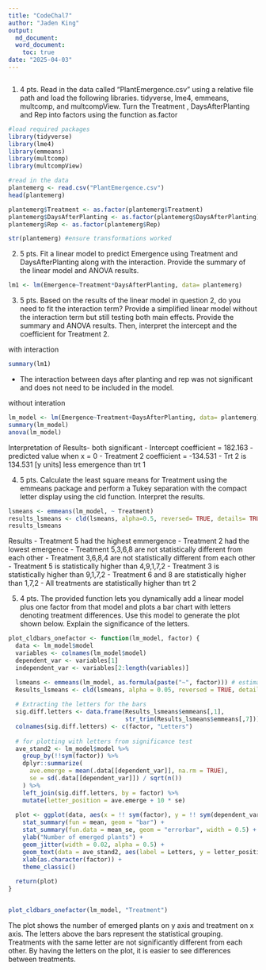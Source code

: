 ```yaml
---
title: "CodeChal7"
author: "Jaden King"
output: 
  md_document: 
  word_document: 
    toc: true
date: "2025-04-03"
---
```


```r

```

1.	4 pts. Read in the data called “PlantEmergence.csv” using a relative file path and load the following libraries. tidyverse, lme4, emmeans, multcomp, and multcompView. Turn the Treatment , DaysAfterPlanting  and Rep into factors using the function as.factor
```r
#load required packages
library(tidyverse)
library(lme4)
library(emmeans)
library(multcomp)
library(multcompView)

#read in the data
plantemerg <- read.csv("PlantEmergence.csv")
head(plantemerg)

plantemerg$Treatment <- as.factor(plantemerg$Treatment)
plantemerg$DaysAfterPlanting <- as.factor(plantemerg$DaysAfterPlanting)
plantemerg$Rep <- as.factor(plantemerg$Rep)

str(plantemerg) #ensure transformations worked
```

 
2.	5 pts. Fit a linear model to predict Emergence using Treatment and DaysAfterPlanting along with the interaction. Provide the summary of the linear model and ANOVA results. 
```r
lm1 <- lm(Emergence~Treatment*DaysAfterPlanting, data= plantemerg)
```


3.	5 pts. Based on the results of the linear model in question 2, do you need to fit the interaction term? Provide a simplified linear model without the interaction term but still testing both main effects. Provide the summary and ANOVA results. Then, interpret the intercept and the coefficient for Treatment 2.

with interaction
```r
summary(lm1)

```

- The interaction between days after planting and rep was not significant and does not need to be included in the model. 

without interation
```r
lm_model <- lm(Emergence~Treatment+DaysAfterPlanting, data= plantemerg)
summary(lm_model)
anova(lm_model)
```

Interpretation of Results- both significant
- Intercept coefficient = 182.163 
  - predicted value when x = 0
- Treatment 2 coefficient = -134.531
  - Trt 2 is 134.531 [y units] less emergence than trt 1


4.	5 pts. Calculate the least square means for Treatment using the emmeans package and perform a Tukey separation with the compact letter display using the cld function. Interpret the results.
```r
lsmeans <- emmeans(lm_model, ~ Treatment)
results_lsmeans <- cld(lsmeans, alpha=0.5, reversed= TRUE, details= TRUE)
results_lsmeans
```
Results
- Treatment 5 had the highest emmergence
- Treatment 2 had the lowest emergence
- Treatment 5,3,6,8 are not statistically different from each other
- Treatment 3,6,8,4 are not statistically different from each other
- Treatment 5 is statistically higher than 4,9,1,7,2
- Treatment 3 is statistically higher than 9,1,7,2
- Treatment 6 and 8 are statistically higher than 1,7,2
- All treatments are statistically higher than trt 2


5.	4 pts. The provided function lets you dynamically add a linear model plus one factor from that model and plots a bar chart with letters denoting treatment differences. Use this model to generate the plot shown below. Explain the significance of the letters. 
```r
plot_cldbars_onefactor <- function(lm_model, factor) {
  data <- lm_model$model
  variables <- colnames(lm_model$model)
  dependent_var <- variables[1]
  independent_var <- variables[2:length(variables)]

  lsmeans <- emmeans(lm_model, as.formula(paste("~", factor))) # estimate lsmeans 
  Results_lsmeans <- cld(lsmeans, alpha = 0.05, reversed = TRUE, details = TRUE, Letters = letters) # contrast with Tukey adjustment by default.
  
  # Extracting the letters for the bars
  sig.diff.letters <- data.frame(Results_lsmeans$emmeans[,1], 
                                 str_trim(Results_lsmeans$emmeans[,7]))
  colnames(sig.diff.letters) <- c(factor, "Letters")
  
  # for plotting with letters from significance test
  ave_stand2 <- lm_model$model %>%
    group_by(!!sym(factor)) %>%
    dplyr::summarize(
      ave.emerge = mean(.data[[dependent_var]], na.rm = TRUE),
      se = sd(.data[[dependent_var]]) / sqrt(n())
    ) %>%
    left_join(sig.diff.letters, by = factor) %>%
    mutate(letter_position = ave.emerge + 10 * se)
  
  plot <- ggplot(data, aes(x = !! sym(factor), y = !! sym(dependent_var))) + 
    stat_summary(fun = mean, geom = "bar") +
    stat_summary(fun.data = mean_se, geom = "errorbar", width = 0.5) +
    ylab("Number of emerged plants") + 
    geom_jitter(width = 0.02, alpha = 0.5) +
    geom_text(data = ave_stand2, aes(label = Letters, y = letter_position), size = 5) +
    xlab(as.character(factor)) +
    theme_classic()
  
  return(plot)
}


plot_cldbars_onefactor(lm_model, "Treatment")
```

The plot shows the number of emerged plants on y axis and treatment on x axis. The letters above the bars represent the statistical grouping. Treatments with the same letter are not significantly different from each other. By having the letters on the plot, it is easier to see differences between treatments. 